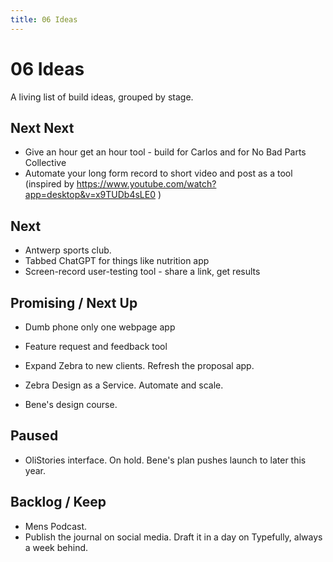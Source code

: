 ```yaml
---
title: 06 Ideas
---
```


# 06 Ideas

A living list of build ideas, grouped by stage.


## Next Next 

- Give an hour get an hour tool - build for Carlos and for No Bad Parts Collective 
- Automate your long form record to short video and post as a tool (inspired by https://www.youtube.com/watch?app=desktop&v=x9TUDb4sLE0 )

## Next

- Antwerp sports club.
- Tabbed ChatGPT for things like nutrition app 
- Screen-record user-testing tool - share a link, get results 

## Promising / Next Up

- Dumb phone only one webpage app 
- Feature request and feedback tool 

- Expand Zebra to new clients. Refresh the proposal app.
- Zebra Design as a Service. Automate and scale.
- Bene's design course.

## Paused

- OliStories interface. On hold. Bene's plan pushes launch to later this year.

## Backlog / Keep

- Mens Podcast.
- Publish the journal on social media. Draft it in a day on Typefully, always a week behind. 